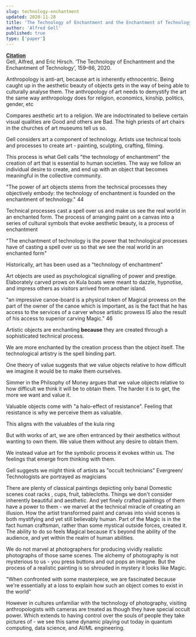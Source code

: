 ```yaml
---
slug: technology-enchantment
updated: 2020-11-28
title: 'The Technology of Enchantment and the Enchantment of Technology'
author: 'Alfred Gell'
published: true
type: ['paper']
---
```


<SimpleCard width="740px">
<Subtext>

[**Citation**](https://doi.org/10.4324/9781003136545-6)  
Gell, Alfred, and Eric Hirsch. ‘The Technology of Enchantment and the Enchantment of Technology’, 159–86, 2020. 

</Subtext>
</SimpleCard>

Anthropology is anti-art, because art is inherently ethnocentric. Being caught up in the aesthetic beauty of objects gets in the way of being able to culturally analyse them. The anthropology of art needs to demystify the art the same way anthropology does for religion, economics, kinship, politics, gender, etc

Compares aesthetic art to a religion. We are indoctrinated to believe certain visual qualities are Good and others are Bad. The high priests of art chairs in the churches of art museums tell us so.

Gell considers art a component of technology. Artists use technical tools and processes to create art - painting, sculpting, crafting, filming.

This process is what Gell calls "the technology of enchantment" 
the creation of art that is essential to human societies. The way we follow an individual desire to create, and end up with an object that becomes meaningful in the collective community. 

"The power of art objects stems from the technical processes they objectively embody: the technology of enchantment is founded on the enchantment of technology." 44

Technical processes cast a spell over us and make us see the real world in an enchanted form. The process of arranging paint on a canvas into a series of cultural symbols that evoke aesthetic beauty, is a process of enchantment
    
"The enchantment of technology is the power that technological processes have of casting a spell over us so that we see the real world in an enchanted form"

Historically, art has been used as a "technology of enchantment"

Art objects are used as psychological signalling of power and prestige. Elaborately carved prows on Kula boats were meant to dazzle, hypnotise, and impress others as visitors arrived from another island.

"an impressive canoe-board is a physical token of Magical prowess on the part of the owner of the canoe which is important, as is the fact that he has access to the services of a carver whose artistic prowess IS also the result of his access to superior carving Magic." 46

Artistic objects are enchanting **because** they are created through a sophisticated technical process.

We are more enchanted by the creation process than the object itself. The technological artistry is the spell binding part.

One theory of value suggests that we value objects relative to how difficult we imagine it would be to make them ourselves. 

Simmer in the Philsophy of Money argues that we value objects relative to how difficult we think it will be to obtain them. The harder it is to get, the more we want and value it.

Valuable objects come with "a halo-effect of resistance". Feeling that resistance is why we perceive them as valuable.

This aligns with the valuables of the kula ring

But with works of art, we are often entranced by their aesthetics without wanting to own them. We value them without any desire to obtain them.

We instead value art for the symbolic process it evokes within us. The feelings that emerge from thinking with them.

Gell suggests we might think of artists as "occult technicians" 
Evergreen/ Technologists are portrayed as magicians

There are plenty of classical paintings depicting only banal Domestic scenes 
coat racks , cups, fruit, tablecloths. Things we don't consider inherently beautiful and aesthetic. And yet finely crafted paintings of them have a power to them - we marvel at the technical miracle of creating an illusion. How the artist transformed paint and canvas into vivid scenes is both mystifying and yet still believably human. Part of the Magic is in the fact human craftsman, rather than some mystical outside forces, created it. The ability to do so feels Magical because it's beyond the ability of the audience, and yet within the realm of human abilities.

We do not marvel at photographers for producing vividly realistic photographs of those same scenes. The alchemy of photography is not mysterious to us - you press buttons and out pops an imagine. But the process of a realistic painting is so shrouded in mystery it looks like Magic.

"When confronted with some masterpiece, we are fascinated because we're essentially at a loss to explain how such an object comes to exist in the world"

However in cultures unfamiliar with the technology of photography, visiting anthropologists with cameras are treated as though they have special occult power. Which extends to having control over the souls of people they take pictures of - we see this same dynamic playing out today in quantum computing, data science, and AI/ML engineering.